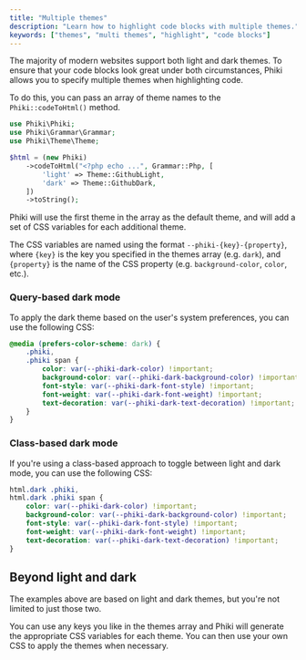 ```yaml
---
title: "Multiple themes"
description: "Learn how to highlight code blocks with multiple themes."
keywords: ["themes", "multi themes", "highlight", "code blocks"]
---
```


The majority of modern websites support both light and dark themes. To ensure that your code blocks look great under both circumstances, Phiki allows you to specify multiple themes when highlighting code.

To do this, you can pass an array of theme names to the `Phiki::codeToHtml()` method.

```php lines
use Phiki\Phiki;
use Phiki\Grammar\Grammar;
use Phiki\Theme\Theme;

$html = (new Phiki)
    ->codeToHtml("<?php echo ...", Grammar::Php, [
        'light' => Theme::GithubLight,
        'dark' => Theme::GithubDark,
    ])
    ->toString();
```

Phiki will use the first theme in the array as the default theme, and will add a set of CSS variables for each additional theme.

The CSS variables are named using the format `--phiki-{key}-{property}`, where `{key}` is the key you specified in the themes array (e.g. `dark`), and `{property}` is the name of the CSS property (e.g. `background-color`, `color`, etc.).

### Query-based dark mode

To apply the dark theme based on the user's system preferences, you can use the following CSS:

```css
@media (prefers-color-scheme: dark) {
    .phiki,
    .phiki span {
        color: var(--phiki-dark-color) !important;
        background-color: var(--phiki-dark-background-color) !important;
        font-style: var(--phiki-dark-font-style) !important;
        font-weight: var(--phiki-dark-font-weight) !important;
        text-decoration: var(--phiki-dark-text-decoration) !important;
    }
}
```

### Class-based dark mode

If you're using a class-based approach to toggle between light and dark mode, you can use the following CSS:

```css
html.dark .phiki,
html.dark .phiki span {
    color: var(--phiki-dark-color) !important;
    background-color: var(--phiki-dark-background-color) !important;
    font-style: var(--phiki-dark-font-style) !important;
    font-weight: var(--phiki-dark-font-weight) !important;
    text-decoration: var(--phiki-dark-text-decoration) !important;
}
```

## Beyond light and dark

The examples above are based on light and dark themes, but you're not limited to just those two.

You can use any keys you like in the themes array and Phiki will generate the appropriate CSS variables for each theme. You can then use your own CSS to apply the themes when necessary.
